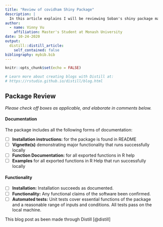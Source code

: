 ```yaml
---
title: "Review of covidham Shiny Package"
description: |
  In this article explains I will be reviewing Soban's shiny package made for Assignment 2 of ETC5523
author:
  - name: Vinny Vu
    affiliation: Master's Student at Monash University
date: 10-24-2020
output:
  distill::distill_article:
    self_contained: false
bibliography: mybib.bib
---
```


```r
knitr::opts_chunk$set(echo = FALSE)

# Learn more about creating blogs with Distill at:
# https://rstudio.github.io/distill/blog.html

```


## Package Review

*Please check off boxes as applicable, and elaborate in comments below.*

#### Documentation

The package includes all the following forms of documentation:

- [ ] **Installation instructions:** for the package is found in README  
- [ ] **Vignette(s)** demonstrating major functionality that runs successfully locally  
- [ ] **Function Documentation:** for all exported functions in R help  
- [ ] **Examples** for all exported functions in R Help that run successfully locally  

#### Functionality

- [ ] **Installation:** Installation succeeds as documented.  
- [ ] **Functionality:** Any functional claims of the software been confirmed.  
- [ ] **Automated tests:** Unit tests cover essential functions of the package  
and a reasonable range of inputs and conditions. All tests pass on the local machine.  




This blog post as been made through Distill [@distill]

